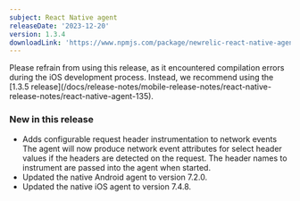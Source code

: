 ```yaml
---
subject: React Native agent
releaseDate: '2023-12-20'
version: 1.3.4
downloadLink: 'https://www.npmjs.com/package/newrelic-react-native-agent/v/1.3.4'
---
```


<Callout variant="important">
Please refrain from using this release, as it encountered compilation errors during the iOS development process. Instead, we recommend using the [1.3.5 release](/docs/release-notes/mobile-release-notes/react-native-release-notes/react-native-agent-135). 
</Callout>


### New in this release
* Adds configurable request header instrumentation to network events
  The agent will now produce network event attributes for select header values if the headers are detected on the request. The header names to instrument are passed into the agent when started.
* Updated the native Android agent to version 7.2.0.
* Updated the native iOS agent to version 7.4.8.
